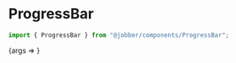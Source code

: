 
<Meta
  title="Components/Status and Feedback/ProgressBar/Web"
  component={ProgressBar}
/>

# ProgressBar

```ts
import { ProgressBar } from "@jobber/components/ProgressBar";
```

<Canvas>
  <Story
    name="Web"
    args={{
      currentStep: 3,
      totalSteps: 4,
    }}
  >
    {args => <ProgressBar {...args} />}
  </Story>
</Canvas>

<ArgsTable of={ProgressBar} story="Web" />
